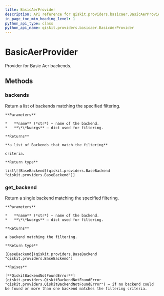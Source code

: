 ```yaml
---
title: BasicAerProvider
description: API reference for qiskit.providers.basicaer.BasicAerProvider
in_page_toc_min_heading_level: 1
python_api_type: class
python_api_name: qiskit.providers.basicaer.BasicAerProvider
---
```


# BasicAerProvider

<Class id="qiskit.providers.basicaer.BasicAerProvider" isDedicatedPage={true} github="https://github.com/qiskit/qiskit/tree/stable/0.14/qiskit/providers/basicaer/basicaerprovider.py" signature="BasicAerProvider(*args, **kwargs)">
  Provider for Basic Aer backends.

  ## Methods

  ### backends

  <Function id="qiskit.providers.basicaer.BasicAerProvider.backends" signature="BasicAerProvider.backends(name=None, filters=None, **kwargs)">
    Return a list of backends matching the specified filtering.

    **Parameters**

    *   **name** (*str*) – name of the backend.
    *   **\*\*kwargs** – dict used for filtering.

    **Returns**

    **a list of Backends that match the filtering**

    criteria.

    **Return type**

    list\[[BaseBackend](qiskit.providers.BaseBackend "qiskit.providers.BaseBackend")]
  </Function>

  ### get\_backend

  <Function id="qiskit.providers.basicaer.BasicAerProvider.get_backend" signature="BasicAerProvider.get_backend(name=None, **kwargs)">
    Return a single backend matching the specified filtering.

    **Parameters**

    *   **name** (*str*) – name of the backend.
    *   **\*\*kwargs** – dict used for filtering.

    **Returns**

    a backend matching the filtering.

    **Return type**

    [BaseBackend](qiskit.providers.BaseBackend "qiskit.providers.BaseBackend")

    **Raises**

    [**QiskitBackendNotFoundError**](qiskit.providers.QiskitBackendNotFoundError "qiskit.providers.QiskitBackendNotFoundError") – if no backend could be found or more than one backend matches the filtering criteria.
  </Function>
</Class>

